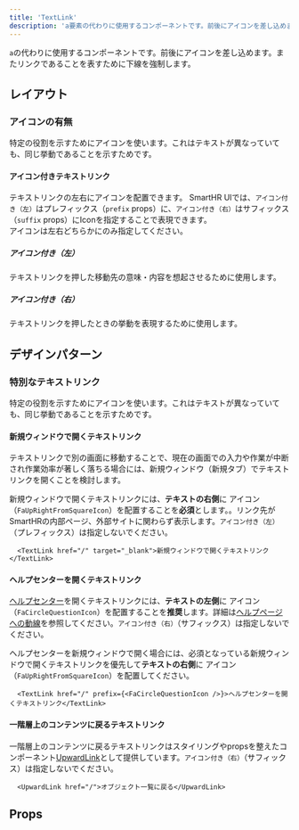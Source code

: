 ```yaml
---
title: 'TextLink'
description: 'a要素の代わりに使用するコンポーネントです。前後にアイコンを差し込めます。またリンクであることを表すために下線を強制します。'
---
```


`a`の代わりに使用するコンポーネントです。前後にアイコンを差し込めます。またリンクであることを表すために下線を強制します。

<ComponentStory name="TextLink" />

## レイアウト

### アイコンの有無

特定の役割を示すためにアイコンを使います。これはテキストが異なっていても、同じ挙動であることを示すためです。

#### アイコン付きテキストリンク

テキストリンクの左右にアイコンを配置できます。
SmartHR UIでは、`アイコン付き（左）`はプレフィックス（`prefix` props）に、`アイコン付き（右）`はサフィックス（`suffix` props）にIconを指定することで表現できます。  
アイコンは左右どちらかにのみ指定してください。

##### アイコン付き（左）

テキストリンクを押した移動先の意味・内容を想起させるために使用します。

##### アイコン付き（右）

テキストリンクを押したときの挙動を表現するために使用します。

## デザインパターン

### 特別なテキストリンク

特定の役割を示すためにアイコンを使います。これはテキストが異なっていても、同じ挙動であることを示すためです。

#### 新規ウィンドウで開くテキストリンク 

テキストリンクで別の画面に移動することで、現在の画面での入力や作業が中断され作業効率が著しく落ちる場合には、新規ウィンドウ（新規タブ）でテキストリンクを開くことを検討します。

新規ウィンドウで開くテキストリンクには、**テキストの右側**に <FaUpRightFromSquareIcon alt="新規ウィンドウ" color="TEXT_LINK" /> アイコン（`FaUpRightFromSquareIcon`）を配置することを**必須**とします。。リンク先がSmartHRの内部ページ、外部サイトに関わらず表示します。`アイコン付き（左）`（プレフィックス）は指定しないでください。

```tsx editable
  <TextLink href="/" target="_blank">新規ウィンドウで開くテキストリンク</TextLink>
```

#### ヘルプセンターを開くテキストリンク

[ヘルプセンター](https://support.smarthr.jp/ja/)を開くテキストリンクには、**テキストの左側**に <FaCircleQuestionIcon alt="ヘルプセンター" color="TEXT_LINK" /> アイコン（`FaCircleQuestionIcon`）を配置することを**推奨**します。詳細は[ヘルプページへの動線](/products/contents/ui-text/help-link/#h3-2)を参照してください。`アイコン付き（右）`（サフィックス）は指定しないでください。

ヘルプセンターを新規ウィンドウで開く場合には、必須となっている新規ウィンドウで開くテキストリンクを優先して**テキストの右側**に <FaUpRightFromSquareIcon alt="新規ウィンドウ" color="TEXT_LINK" /> アイコン（`FaUpRightFromSquareIcon`）を配置してください。

```tsx editable
  <TextLink href="/" prefix={<FaCircleQuestionIcon />}>ヘルプセンターを開くテキストリンク</TextLink>
```

#### 一階層上のコンテンツに戻るテキストリンク

一階層上のコンテンツに戻るテキストリンクはスタイリングやpropsを整えたコンポーネント[UpwardLink](/products/components/text-link/upward-link/)として提供しています。`アイコン付き（右）`（サフィックス）は指定しないでください。

```tsx editable
  <UpwardLink href="/">オブジェクト一覧に戻る</UpwardLink>
```

## Props

<ComponentPropsTable name="TextLink" />
